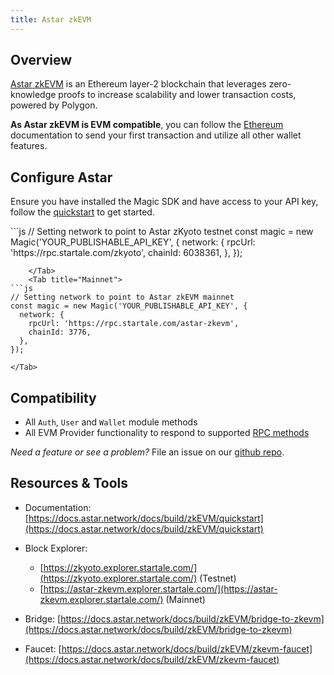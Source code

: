 ---
title: Astar zkEVM
---

## Overview

[Astar zkEVM](https://astar.network/) is an Ethereum layer-2 blockchain that leverages zero-knowledge proofs to increase scalability and lower transaction costs, powered by Polygon.

**As Astar zkEVM is EVM compatible**, you can follow the [Ethereum](/docs/embedded-wallet/blockchains/featured-chains/ethereum/javascript) documentation to send your first transaction and utilize all other wallet features.

## Configure Astar

Ensure you have installed the Magic SDK and have access to your API key, follow the [quickstart](/docs/home/quickstart/cli) to get started.

<Tabs>
    <Tab title="Testnet">
```js
// Setting network to point to Astar zKyoto testnet
const magic = new Magic('YOUR_PUBLISHABLE_API_KEY', {
  network: {
    rpcUrl: 'https://rpc.startale.com/zkyoto',
    chainId: 6038361,
  },
});

````
    </Tab>
    <Tab title="Mainnet">
```js
// Setting network to point to Astar zkEVM mainnet
const magic = new Magic('YOUR_PUBLISHABLE_API_KEY', {
  network: {
    rpcUrl: 'https://rpc.startale.com/astar-zkevm',
    chainId: 3776,
  },
});
````

    </Tab>

</Tabs>

## Compatibility

- All `Auth`, `User` and `Wallet` module methods
- All EVM Provider functionality to respond to supported [RPC methods](/docs/embedded-wallet/api/client-side-sdks/web#evm-rpc-methods)

_Need a feature or see a problem?_ File an issue on our [github repo](https://github.com/magiclabs/magic-js).

## Resources & Tools

- Documentation: [https://docs.astar.network/docs/build/zkEVM/quickstart](https://docs.astar.network/docs/build/zkEVM/quickstart)
- Block Explorer:

  - [https://zkyoto.explorer.startale.com/](https://zkyoto.explorer.startale.com/) (Testnet)
  - [https://astar-zkevm.explorer.startale.com/](https://astar-zkevm.explorer.startale.com/) (Mainnet)

- Bridge: [https://docs.astar.network/docs/build/zkEVM/bridge-to-zkevm](https://docs.astar.network/docs/build/zkEVM/bridge-to-zkevm)
- Faucet: [https://docs.astar.network/docs/build/zkEVM/zkevm-faucet](https://docs.astar.network/docs/build/zkEVM/zkevm-faucet)
